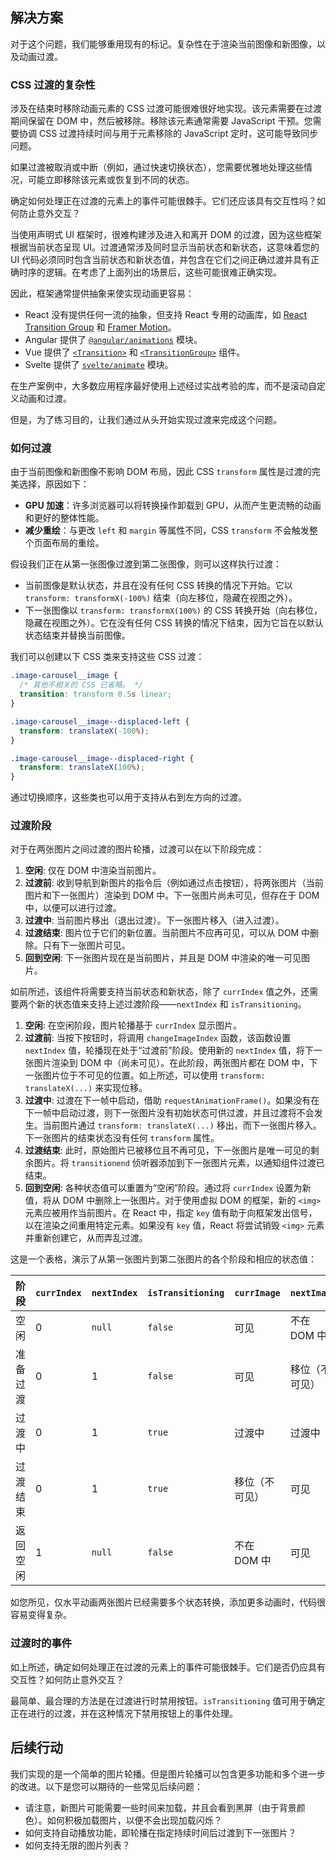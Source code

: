 ## 解决方案

对于这个问题，我们能够重用现有的标记。复杂性在于渲染当前图像和新图像，以及动画过渡。

### CSS 过渡的复杂性

涉及在结束时移除动画元素的 CSS 过渡可能很难很好地实现。该元素需要在过渡期间保留在 DOM 中，然后被移除。移除该元素通常需要 JavaScript 干预。您需要协调 CSS 过渡持续时间与用于元素移除的 JavaScript 定时，这可能导致同步问题。

如果过渡被取消或中断（例如，通过快速切换状态），您需要优雅地处理这些情况，可能立即移除该元素或恢复到不同的状态。

确定如何处理正在过渡的元素上的事件可能很棘手。它们还应该具有交互性吗？如何防止意外交互？

当使用声明式 UI 框架时，很难构建涉及进入和离开 DOM 的过渡，因为这些框架根据当前状态呈现 UI。过渡通常涉及同时显示当前状态和新状态，这意味着您的 UI 代码必须同时包含当前状态和新状态值，并包含在它们之间正确过渡并具有正确时序的逻辑。在考虑了上面列出的场景后，这些可能很难正确实现。

因此，框架通常提供抽象来使实现动画更容易：

* React 没有提供任何一流的抽象，但支持 React 专用的动画库，如 [React Transition Group](https://reactcommunity.org/react-transition-group/) 和 [Framer Motion](https://framer.com/motion)。
* Angular 提供了 [`@angular/animations`](https://angular.dev/guide/animations) 模块。
* Vue 提供了 [`<Transition>`](https://vuejs.org/guide/built-ins/transition.html) 和 [`<TransitionGroup>`](https://vuejs.org/guide/built-ins/transition-group.html) 组件。
* Svelte 提供了 [`svelte/animate`](https://svelte.dev/docs/svelte-animate) 模块。

在生产案例中，大多数应用程序最好使用上述经过实战考验的库，而不是滚动自定义动画和过渡。

但是，为了练习目的，让我们通过从头开始实现过渡来完成这个问题。

### 如何过渡

由于当前图像和新图像不影响 DOM 布局，因此 CSS `transform` 属性是过渡的完美选择，原因如下：

* **GPU 加速**：许多浏览器可以将转换操作卸载到 GPU，从而产生更流畅的动画和更好的整体性能。
* **减少重绘**：与更改 `left` 和 `margin` 等属性不同，CSS `transform` 不会触发整个页面布局的重绘。

假设我们正在从第一张图像过渡到第二张图像，则可以这样执行过渡：

* 当前图像是默认状态，并且在没有任何 CSS 转换的情况下开始。它以 `transform: transformX(-100%)` 结束（向左移位，隐藏在视图之外）。
* 下一张图像以 `transform: transformX(100%)` 的 CSS 转换开始（向右移位，隐藏在视图之外）。它在没有任何 CSS 转换的情况下结束，因为它旨在以默认状态结束并替换当前图像。

我们可以创建以下 CSS 类来支持这些 CSS 过渡：

```css
.image-carousel__image {
  /* 其他不相关的 CSS 已省略。 */
  transition: transform 0.5s linear;
}

.image-carousel__image--displaced-left {
  transform: translateX(-100%);
}

.image-carousel__image--displaced-right {
  transform: translateX(100%);
}
```

通过切换顺序，这些类也可以用于支持从右到左方向的过渡。

### 过渡阶段

对于在两张图片之间过渡的图片轮播，过渡可以在以下阶段完成：

1. **空闲**: 仅在 DOM 中渲染当前图片。
2. **过渡前**: 收到导航到新图片的指令后（例如通过点击按钮），将两张图片（当前图片和下一张图片）渲染到 DOM 中。下一张图片尚未可见，但存在于 DOM 中，以便可以进行过渡。
3. **过渡中**: 当前图片移出（退出过渡）。下一张图片移入（进入过渡）。
4. **过渡结束**: 图片位于它们的新位置。当前图片不应再可见，可以从 DOM 中删除。只有下一张图片可见。
5. **回到空闲**: 下一张图片现在是当前图片，并且是 DOM 中渲染的唯一可见图片。

如前所述，该组件将需要支持当前状态和新状态，除了 `currIndex` 值之外，还需要两个新的状态值来支持上述过渡阶段——`nextIndex` 和 `isTransitioning`。

1. **空闲**: 在空闲阶段，图片轮播基于 `currIndex` 显示图片。
2. **过渡前**: 当按下按钮时，将调用 `changeImageIndex` 函数，该函数设置 `nextIndex` 值，轮播现在处于“过渡前”阶段。使用新的 `nextIndex` 值，将下一张图片渲染到 DOM 中（尚未可见）。在此阶段，两张图片都在 DOM 中，下一张图片位于不可见的位置。如上所述，可以使用 `transform: translateX(...)` 来实现位移。
3. **过渡中**: 过渡在下一帧中启动，借助 `requestAnimationFrame()`。如果没有在下一帧中启动过渡，则下一张图片没有初始状态可供过渡，并且过渡将不会发生。当前图片通过 `transform: translateX(...)` 移出，而下一张图片移入。下一张图片的结束状态没有任何 `transform` 属性。
4. **过渡结束**: 此时，原始图片已被移位且不再可见，下一张图片是唯一可见的剩余图片。将 `transitionend` 侦听器添加到下一张图片元素，以通知组件过渡已结束。
5. **回到空闲**: 各种状态值可以重置为“空闲”阶段。通过将 `currIndex` 设置为新值，将从 DOM 中删除上一张图片。对于使用虚拟 DOM 的框架，新的 `<img>` 元素应被用作当前图片。在 React 中，指定 `key` 值有助于向框架发出信号，以在渲染之间重用特定元素。如果没有 `key` 值，React 将尝试销毁 `<img>` 元素并重新创建它，从而弄乱过渡。

这是一个表格，演示了从第一张图片到第二张图片的各个阶段和相应的状态值：

| 阶段 | `currIndex` | `nextIndex` | `isTransitioning` | `currImage` | `nextImage` |
| --- | --- | --- | --- | --- | --- |
| 空闲 | 0 | `null` | `false` | 可见 | 不在 DOM 中 |
| 准备过渡 | 0 | 1 | `false` | 可见 | 移位（不可见） |
| 过渡中 | 0 | 1 | `true` | 过渡中 | 过渡中 |
| 过渡结束 | 0 | 1 | `true` | 移位（不可见） | 可见 |
| 返回空闲 | 1 | `null` | `false` | 不在 DOM 中 | 可见 |

如您所见，仅水平动画两张图片已经需要多个状态转换，添加更多动画时，代码很容易变得复杂。

### 过渡时的事件

如上所述，确定如何处理正在过渡的元素上的事件可能很棘手。它们是否仍应具有交互性？如何防止意外交互？

最简单、最合理的方法是在过渡进行时禁用按钮。`isTransitioning` 值可用于确定正在进行的过渡，并在这种情况下禁用按钮上的事件处理。

## 后续行动

我们实现的是一个简单的图片轮播。但是图片轮播可以包含更多功能和多个进一步的改进。以下是您可以期待的一些常见后续问题：

* 请注意，新图片可能需要一些时间来加载，并且会看到黑屏（由于背景颜色）。如何积极加载图片，以便不会出现加载闪烁？
* 如何支持自动播放功能，即轮播在指定持续时间后过渡到下一张图片？
* 如何支持无限的图片列表？
